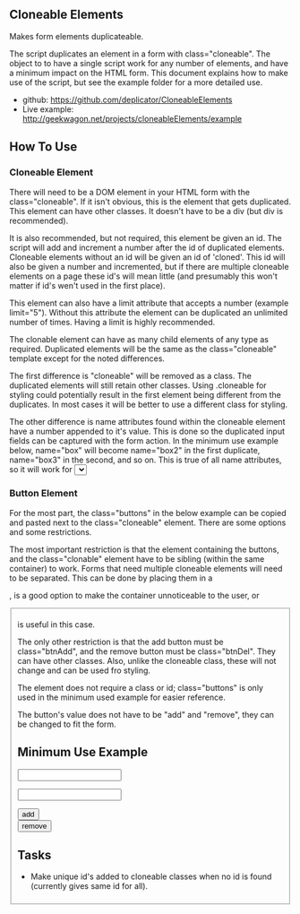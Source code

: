 ==Cloneable Elements==
Makes form elements duplicateable.

The script duplicates an element in a form with class="cloneable". The object to to have a single script work for any number of elements, and have a minimum impact on the HTML form. This document explains how to make use of the script, but see the example folder for a more detailed use.

* github: https://github.com/deplicator/CloneableElements
* Live example: http://geekwagon.net/projects/cloneableElements/example

==How To Use==
===Cloneable Element===
There will need to be a DOM element in your HTML form with the class="cloneable". If it isn't obvious, this is the element that gets duplicated. This element can have other classes. It doesn't have to be a div (but div is recommended).

It is also recommended, but not required, this element be given an id. The script will add and increment a number after the id of duplicated elements. Cloneable elements without an id will be given an id of 'cloned'. This id will also be given a number and incremented, but if there are multiple cloneable elements on a page these id's will mean little (and presumably this won't matter if id's wen't used in the first place).

This element can also have a limit attribute that accepts a number (example limit="5"). Without this attribute the element can be duplicated an unlimited number of times. Having a limit is highly recommended.

The clonable element can have as many child elements of any type as required. Duplicated elements will be the same as the class="cloneable" template except for the noted differences.

The first difference is "cloneable" will be removed as a class. The duplicated elements will still retain other classes. Using .cloneable for styling could potentially result in the first element being different from the duplicates. In most cases it will be better to use a different class for styling.

The other difference is name attributes found within the cloneable element have a number appended to it's value. This is done so the duplicated input fields can be captured with the form action. In the minimum use example below, name="box" will become name="box2" in the first duplicate, name="box3" in the second, and so on. This is true of all name attributes, so it will work for <select> or any other element name is used.

===Button Element===
For the most part, the class="buttons" in the below example can be copied and pasted next to the class="cloneable" element. There are some options and some restrictions.

The most important restriction is that the element containing the buttons, and the class="clonable" element have to be sibling (within the same container) to work. Forms that need multiple cloneable elements will need to be separated. This can be done by placing them in a <div>, <span> is a good option to make the container unnoticeable  to the user, or <fieldset> is useful in this case.

The only other restriction is that the add button must be class="btnAdd", and the remove button must be class="btnDel". They can have other classes. Also, unlike the cloneable class, these will not change and can be used fro styling.

The element does not require a class or id; class="buttons" is only used in the minimum used example for easier reference.

The button's value does not have to be "add" and "remove", they can be changed to fit the form.

==Minimum Use Example==

 <div class="cloneable">
 <input type="text" name="box">

 <input type="text" name="box">
 </div>
 <div class="buttons">
 <input type="button" class="btnAdd" value="add" />
 <input type="button" class="btnDel" value="remove" />
 </div>



==Tasks==
* Make unique id's added to cloneable classes when no id is found (currently gives same id for all).

